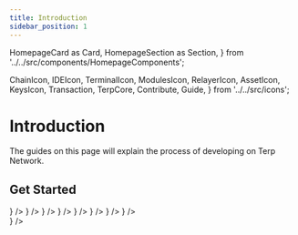 ```yaml
---
title: Introduction
sidebar_position: 1
---
```

  HomepageCard as Card,
  HomepageSection as Section,
} from '../../src/components/HomepageComponents';

  ChainIcon,
  IDEIcon,
  TerminalIcon,
  ModulesIcon,
  RelayerIcon,
  AssetIcon,
  KeysIcon,
  Transaction,
  TerpCore,
  Contribute,
  Guide,
} from '../../src/icons';

# Introduction

The guides on this page will explain the process of developing on Terp Network.


 ## Get Started
   <Section title="Developers" id="web-sdks" hasSubSections >

   <Section>
  <Card
    title="Build and Test Terp-Core Source Code"
    description="Getting started with building and testing Terp-Core codebase"
    to="/terp-core/build"
    icon={<TerpCore />}
  />
  <Card
    title="IDE Setup"
    description="Recommended IDE setup for developing on Terp-Core in Go"
    to="/terp-core/ide-guide"
    icon={<IDEIcon />}
  />
  <Card
    title="Terpd CLI"
    description="Install terpd to join the network or simple query it."
    to="/terp-core/terpd"
    icon={<TerminalIcon />}
  />
  <Card
    title="Modules"
    description="Terp-Core modules and their respective CLI commands"
    to="/terp-core/modules"
    icon={<ModulesIcon />}
  />
  <Card
    title="Relaying"
    description=" Relay IBC packets between Terp Network and other chains"
    to="/terp-core/relaying"
    icon={<RelayerIcon />}
  />
  <Card
    title="Assets"
    description="     Currently supported assets on Terp Network with their corresponding channels and IBC denoms."
    to="/terp-core/asset-info"
    icon={<AssetIcon />}
  />
  <Card
    title="Key Management"
    description="Managing keys via CLI and advanced operations such as multisig wallets"
    to="/terp-core/category/keys-management"
    icon={<KeysIcon />}
  />
  <Card
    title="Contributing"
    description=" Guidelines to contributing to Terp-Core development."
    to="/terp-core/contributing"
    icon={<Contribute />}
  />
  </Section>

  </Section>

   <Section title="Guides" id="web-sdks" hasSubSections >

   <Section>
    <Card
    title="Transaction Structure"
    description=" Understanding the structure of a transaction on the Terp Network blockchain"
    to="/terp-core/guides/structure"
    icon={<Guide />}
  />

  </Section>

  </Section>
